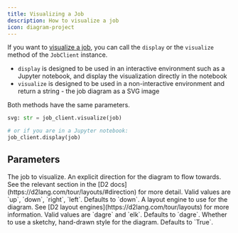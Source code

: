 ```yaml
---
title: Visualizing a Job
description: How to visualize a job
icon: diagram-project
---
```


If you want to [visualize a job](/workflows/concepts/jobs#visualization), you can call the `display` or the `visualize` method of the `JobClient` instance.

- `display` is designed to be used in an interactive environment such as a Jupyter notebook, and display the visualization directly in the notebook
- `visualize` is designed to be used in a non-interactive environment and return a string - the job diagram as a SVG image

Both methods have the same parameters.

<RequestExample>

```python Python
svg: str = job_client.visualize(job)

# or if you are in a Jupyter notebook:
job_client.display(job)
```

</RequestExample>

## Parameters

<ParamField path="job" type="Job">
  The job to visualize.
</ParamField>

<ParamField path="direction" type="str">
  An explicit direction for the diagram to flow towards. See the relevant section in the [D2
docs](https://d2lang.com/tour/layouts/#direction) for more detail. Valid values are `up`, `down`, `right`, `left`.
  Defaults to `down`.
</ParamField>

<ParamField path="layout" type="str">
  A layout engine to use for the diagram. See [D2 layout engines](https://d2lang.com/tour/layouts) for more information.
  Valid values are `dagre` and `elk`. Defaults to `dagre`.
</ParamField>

<ParamField path="sketchy" type="bool">
  Whether to use a sketchy, hand-drawn style for the diagram. Defaults to `True`.
</ParamField>

